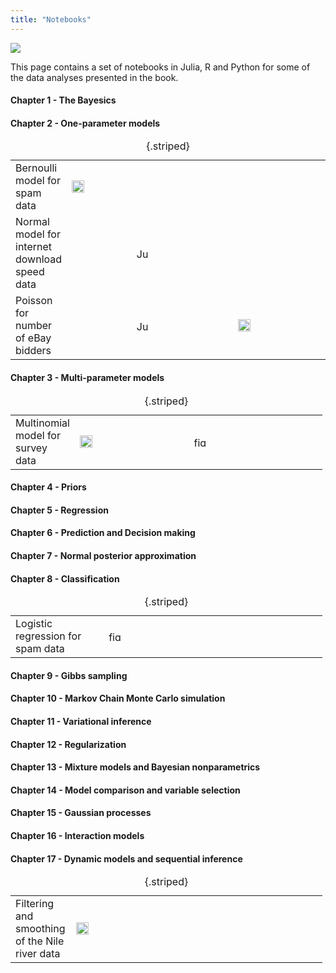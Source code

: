 ```yaml
---
title: "Notebooks"
---
```


![](figs/linocoumixturemountain.png)

This page contains a set of notebooks in Julia, R and Python for some of the data analyses presented in the book.

#### Chapter 1 - The Bayesics

#### Chapter 2 - One-parameter models

+--------------------------------------------------------+----------------------------------------------------------------------------------------+--------------------------------------------------------------------------------------------------------------------------------------+----------------------------------------------------------------------------------------------------------------------------+
| Bernoulli model for spam data                          | [![](figs/julialogo.svg){fig-align="left" width="20"}](notebooks/SpamBern/BernBeta.jl) | [![](figs/Rlogo.png){fig-align="left" width="20" height="16"}](notebooks/SpamBern/SpamBernR.ipynb)                                   |                                                                                                                            |
+--------------------------------------------------------+----------------------------------------------------------------------------------------+--------------------------------------------------------------------------------------------------------------------------------------+----------------------------------------------------------------------------------------------------------------------------+
| Normal model for internet download speed data          |                                                                                        | [![](figs/Rlogo.png){alt="Julia" fig-align="left" width="20" height="16"}](notebooks/DownloadSpeedNormal/DownloadSpeedNormalR.ipynb) |                                                                                                                            |
+--------------------------------------------------------+----------------------------------------------------------------------------------------+--------------------------------------------------------------------------------------------------------------------------------------+----------------------------------------------------------------------------------------------------------------------------+
| Poisson for number of eBay bidders                     |                                                                                        | [![](figs/Rlogo.png){alt="Julia" fig-align="left" width="20" height="16"}](notebooks/ebayPoissonOneParam/eBayPoissonR.ipynb)         | [![](figs/pythonlogo.svg){alt="Julia" fig-align="left" width="20"}](notebooks/ebayPoissonOneParam/eBayPoissonPython.ipynb) |
+--------------------------------------------------------+----------------------------------------------------------------------------------------+--------------------------------------------------------------------------------------------------------------------------------------+----------------------------------------------------------------------------------------------------------------------------+

: {.striped}

#### Chapter 3 - Multi-parameter models

+--------------------------------------------------------+---------------------------------------------------------------------------------------------------------+-----------------------------------------------------------------------------------------------------------------+---+
| Multinomial model for survey data                      | [![](figs/julialogo.svg){alt="figs/julialogo.svg" width="20"}](notebooks/SurveyMultinomial/multinom.jl) | [![](figs/Rlogo.png){alt="figs/Rlogo.png" width="20" height="16"}](notebooks/SurveyMultinomial/multinomial.Rmd) |   |
+--------------------------------------------------------+---------------------------------------------------------------------------------------------------------+-----------------------------------------------------------------------------------------------------------------+---+

: {.striped}

#### 

#### Chapter 4 - Priors

#### Chapter 5 - Regression

#### Chapter 6 - Prediction and Decision making

#### Chapter 7 - Normal posterior approximation

#### Chapter 8 - Classification

+----------------------------------------------+-------+-------------------------------------------------------------------------------------------------------------------+-------+
| Logistic regression for spam data            |       | [![](figs/Rlogo.png){alt="figs/Rlogo.png" width="20" height="16"}](notebooks/SpamLogisticReg/SpamLogisticReg.Rmd) |       |
+----------------------------------------------+-------+-------------------------------------------------------------------------------------------------------------------+-------+

: {.striped}

#### Chapter 9 - Gibbs sampling

#### Chapter 10 - Markov Chain Monte Carlo simulation

#### Chapter 11 - Variational inference

#### Chapter 12 - Regularization

#### Chapter 13 - Mixture models and Bayesian nonparametrics

#### Chapter 14 - Model comparison and variable selection

#### Chapter 15 - Gaussian processes

#### Chapter 16 - Interaction models

#### Chapter 17 - Dynamic models and sequential inference

+------------------------------------------------+-----------------------------------------------------------------------------------------------------------------------------------------------------------------------------------------------------+---------+---------+
| Filtering and smoothing of the Nile river data | [![](figs/julialogo.svg){alt="Julia" fig-alt="Gibbs sampling from a multivariate normal - Julia" fig-align="left" width="20"}](notebooks/KalmanFilteringSmoothing/R_KalmanFilteringSmoothing.ipynb) |         |         |
+------------------------------------------------+-----------------------------------------------------------------------------------------------------------------------------------------------------------------------------------------------------+---------+---------+

: {.striped}
